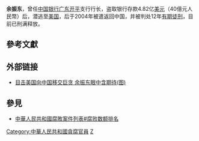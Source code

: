 '''余振东'''，曾任[[中国银行|中国银行]][[广东|广东]][[开平市|开平]]支行行长，盗取银行存款4.82亿[[美元|美元]]（40億元人民幣）后，潜逃至[[美国|美国]]，后于2004年被遣返回中国，并被判处12年[[有期徒刑|有期徒刑]]，目前已刑满释放。

==參考文獻==
{{Reflist}}

==外部链接==
*[http://news.sohu.com/2004/04/21/56/news219905605.shtml 目击美国向中国移交巨贪 余振东眼中含期待(图)] {{Wayback|url=http://news.sohu.com/2004/04/21/56/news219905605.shtml |date=20160304195739 }}

==參見==
*[[中華人民共和國腐敗案件列表#腐败数额排名|中華人民共和國腐敗案件列表#腐败数额排名]]

{{Crime-stub}}

{{DEFAULTSORT:Yú Zhèndōng}}
[[Category:中華人民共和國貪腐官員|Category:中華人民共和國貪腐官員]]
[[Category:余姓|Z]]